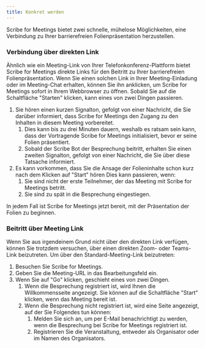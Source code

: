 ```yaml
---
title: Konkret werden
---
```



Scribe for Meetings bietet zwei schnelle, mühelose Möglichkeiten, eine Verbindung zu Ihrer barrierefreien Folienpräsentation herzustellen.

### Verbindung über direkten Link

Ähnlich wie ein Meeting-Link von Ihrer Telefonkonferenz-Plattform bietet Scribe for Meetings direkte Links für den Beitritt zu Ihrer barrierefreien Folienpräsentation. Wenn Sie einen solchen Link in Ihrer Meeting-Einladung oder im Meeting-Chat erhalten, können Sie ihn anklicken, um Scribe for Meetings sofort in Ihrem Webbrowser zu öffnen. Sobald Sie auf die Schaltfläche "Starten" klicken, kann eines von zwei Dingen passieren.
1. Sie hören einen kurzen Signalton, gefolgt von einer Nachricht, die Sie darüber informiert, dass Scribe for Meetings den Zugang zu den Inhalten in diesem Meeting vorbereitet.
    1. Dies kann bis zu drei Minuten dauern, weshalb es ratsam sein kann, dass der Vortragende Scribe for Meetings initialisiert, bevor er seine Folien präsentiert.
    1. Sobald der Scribe Bot der Besprechung beitritt, erhalten Sie einen zweiten Signalton, gefolgt von einer Nachricht, die Sie über diese Tatsache informiert.
1. Es kann vorkommen, dass Sie die Ansage der Folieninhalte schon kurz nach dem Klicken auf "Start" hören Dies kann passieren, wenn:
    1. Sie sind nicht der erste Teilnehmer, der das Meeting mit Scribe for Meetings betritt.
    1. Sie sind zu spät in die Besprechung eingestiegen.

In jedem Fall ist Scribe for Meetings jetzt bereit, mit der Präsentation der Folien zu beginnen.

### Beitritt über Meeting Link

Wenn Sie aus irgendeinem Grund nicht über den direkten Link verfügen, können Sie trotzdem versuchen, über einen direkten Zoom- oder Teams-Link beizutreten. Um über den Standard-Meeting-Link beizutreten:
1. Besuchen Sie Scribe for Meetings.
1. Geben Sie die Meeting-URL in das Bearbeitungsfeld ein.
1. Wenn Sie auf "Go" klicken, geschieht eines von zwei Dingen.
    1. Wenn die Besprechung registriert ist, wird Ihnen die Willkommensseite angezeigt. Sie können auf die Schaltfläche "Start" klicken, wenn das Meeting bereit ist.
    1. Wenn die Besprechung nicht registriert ist, wird eine Seite angezeigt, auf der Sie Folgendes tun können:
        1. Melden Sie sich an, um per E-Mail benachrichtigt zu werden, wenn die Besprechung bei Scribe for Meetings registriert ist.
        1. Registrieren Sie die Veranstaltung, entweder als Organisator oder im Namen des Organisators.
